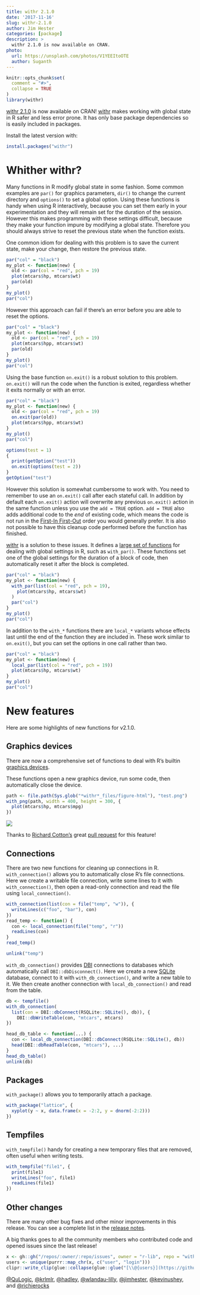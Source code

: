 ```yaml
---
title: withr 2.1.0
date: '2017-11-16'
slug: withr-2.1.0
author: Jim Hester
categories: [package]
description: >
  withr 2.1.0 is now available on CRAN.
photo:
  url: https://unsplash.com/photos/V1YEEItoOTE
  author: Suganth
---
```


```r
knitr::opts_chunk$set(
  comment = "#>",
  collapse = TRUE
)
library(withr)
```

[withr 2.1.0](http://withr.tidyverse.org/news/index.html) is now available on CRAN!
[withr](http://withr.r-lib.org) makes working with global state in R safer and
less error prone. It has only base package dependencies so is easily included
in packages.

Install the latest version with:
```r
install.packages("withr")
```

# Whither withr?

Many functions in R modify global state in some fashion. Some common examples
are `par()` for graphics parameters, `dir()` to change the current directory
and `options()` to set a global option. Using these functions is handy
when using R interactively, because you can set them early in your
experimentation and they will remain set for the duration of the session.
However this makes programming with these settings difficult, because they make
your function impure by modifying a global state. Therefore you should always
strive to reset the previous state when the function exists.

One common idiom for dealing with this problem is to save the current state,
make your change, then restore the previous state.

```r
par("col" = "black")
my_plot <- function(new) {
  old <- par(col = "red", pch = 19)
  plot(mtcars$hp, mtcars$wt)
  par(old)
}
my_plot()
par("col")
```

However this approach can fail if there's an error before you are able to reset
the options.

```r
par("col" = "black")
my_plot <- function(new) {
  old <- par(col = "red", pch = 19)
  plot(mtcars$hpp, mtcars$wt)
  par(old)
}
my_plot()
par("col")
```

Using the base function `on.exit()` is a robust solution to this problem.
`on.exit()` will run the code when the function is exited, regardless
whether it exits normally or with an error.

```r
par("col" = "black")
my_plot <- function(new) {
  old <- par(col = "red", pch = 19)
  on.exit(par(old))
  plot(mtcars$hpp, mtcars$wt)
}
my_plot()
par("col")

options(test = 1)
{
  print(getOption("test"))
  on.exit(options(test = 2))
}
getOption("test")
```

However this solution is somewhat cumbersome to work with. You
need to remember to use an `on.exit()` call after each stateful call. In
addition by default each `on.exit()` action will overwrite any previous
`on.exit()` action in the same function unless you use the `add = TRUE` option.
`add = TRUE` also adds additional code to the _end_ of existing code, which
means the code is not run in the [First-In
First-Out](https://en.wikipedia.org/wiki/FIFO_and_LIFO_accounting) order you
would generally prefer. It is also not possible to have this cleanup code
performed before the function has finished.

[withr](http://withr.r-lib.org) is a solution to these issues. It defines a
[large set of
functions](http://withr.r-lib.org/#withr---run-code-with-modified-state) for
dealing with global settings in R, such as `with_par()`. These functions set one of
the global settings for the duration of a block of code, then automatically
reset it after the block is completed.

```r
par("col" = "black")
my_plot <- function(new) {
  with_par(list(col = "red", pch = 19),
    plot(mtcars$hp, mtcars$wt)
  )
  par("col")
}
my_plot()
par("col")
```

In addition to the `with_*` functions there are `local_*` variants whose effects
last until the end of the function they are included in. These work similar to
`on.exit()`, but you can set the options in one call rather than two.

```r
par("col" = "black")
my_plot <- function(new) {
  local_par(list(col = "red", pch = 19))
  plot(mtcars$hp, mtcars$wt)
}
my_plot()
par("col")
```

# New features

Here are some highlights of new functions for v2.1.0.

## Graphics devices

There are now a comprehensive set of functions to deal with R's builtin
[graphics devices](http://withr.r-lib.org/reference/devices.html).

These functions open a new graphics device, run some code, then automatically
close the device.

```r
path <- file.path(Sys.glob("*withr*_files/figure-html"), "test.png")
with_png(path, width = 400, height = 300, {
  plot(mtcars$hp, mtcars$mpg)
})
```

![](`r path`)

Thanks to [Richard Cotton's](https://github.com/richierocks) great [pull
request](https://github.com/r-lib/withr/pull/37) for this feature!

## Connections

There are two new functions for cleaning up connections in R.
`with_connection()` allows you to automatically close R's file connections.
Here we create a writable file connection, write some lines to it with
`with_connection()`, then open a read-only connection and read the file using
`local_connection()`.

```r
with_connection(list(con = file("temp", "w")), {
  writeLines(c("foo", "bar"), con)
})
read_temp <- function() {
  con <- local_connection(file("temp", "r"))
  readLines(con)
}
read_temp()
```
```r
unlink("temp")
```

`with_db_connection()` provides [DBI](http://rstats-db.github.io/DBI)
connections to databases which automatically call
`DBI::dbDisconnect()`. Here we create a new [SQLite](https://www.sqlite.org/)
database, connect to it with `with_db_connection()`, and write a new table to
it. We then create another connection with `local_db_connection()` and read
from the table.

```r
db <- tempfile()
with_db_connection(
  list(con = DBI::dbConnect(RSQLite::SQLite(), db)), {
    DBI::dbWriteTable(con, "mtcars", mtcars)
})

head_db_table <- function(...) {
  con <- local_db_connection(DBI::dbConnect(RSQLite::SQLite(), db))
  head(DBI::dbReadTable(con, "mtcars"), ...)
}
head_db_table()
unlink(db)
```

## Packages

`with_package()` allows you to temporarily attach a package.

```r
with_package("lattice", {
  xyplot(y ~ x, data.frame(x = -2:2, y = dnorm(-2:2)))
})
```

## Tempfiles

`with_tempfile()` handy for creating a new temporary files that are removed,
often useful when writing tests.

```r
with_tempfile("file1", {
  print(file1)
  writeLines("foo", file1)
  readLines(file1)
})
```

## Other changes

There are many other bug fixes and other minor improvements in this release.
You can see a complete list in the [release
notes](https://github.com/tidyverse/withr/releases/tag/v2.1.0).

A big thanks goes to all the community members who contributed code and opened
issues since the last release!

```r
x <- gh::gh("/repos/:owner/:repo/issues", owner = "r-lib", repo = "withr", since = "2017-06-16", state = "all")
users <- unique(purrr::map_chr(x, c("user", "login")))
clipr::write_clip(glue::collapse(glue::glue("[\\@{users}](https://github.com/{users})"), ", ", last = ", and "))
```

[\@QuLogic](https://github.com/QuLogic),
[\@krlmlr](https://github.com/krlmlr),
[\@hadley](https://github.com/hadley),
[\@wlandau-lilly](https://github.com/wlandau-lilly),
[\@jimhester](https://github.com/jimhester),
[\@kevinushey](https://github.com/kevinushey),
and [\@richierocks](https://github.com/richierocks)
